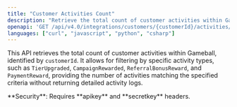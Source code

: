 ```yaml
---
title: "Customer Activities Count"
description: "Retrieve the total count of customer activities within Gameball, with optional filtering by activity type."
openapi: 'GET /api/v4.0/integrations/customers/{customerId}/activities/count'
languages: ["curl", "javascript", "python", "csharp"]
---
```


This API retrieves the total count of customer activities within Gameball, identified by `customerId`. It allows for filtering by specific activity types, such as `TierUpgraded`, `CampaignRewarded`, `ReferralBonusReward`, and `PaymentReward`, providing the number of activities matching the specified criteria without returning detailed activity logs.

<Warning>
**Security**: Requires **apikey** and **secretkey** headers.
</Warning>

